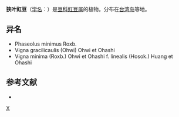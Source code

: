 {{Speciesbox 
| genus = Vigna
| species = acuminata
| authority = [[早田文藏|Hayata]]
}}
'''狭叶豇豆'''（[[学名|学名]]：{{lang|la|''Vigna acuminata''}}）是[[豆科|豆科]][[豇豆属|豇豆属]]的植物。分布在[[台湾岛|台湾岛]]等地。

== 异名 ==
* Phaseolus minimus Roxb.
* Vigna gracilicaulis (Ohwi) Ohwi et Ohashi
* Vigna minima (Roxb.) Ohwi et Ohashi f. linealis (Hosok.) Huang et Ohashi

== 参考文献 ==
<div class="references-small">
* {{cite web| url =http://www.bioinfo.cn/db05/KmzwSpecies.php?action=view&id=16732| title =狭叶豇豆| work =《中国高等植物数据库全库》| publisher =中国科学院微生物研究所| author =昆明植物研究所| accessdate =2009-02-25| deadurl =yes| archiveurl =https://web.archive.org/web/20160305013815/http://www.bioinfo.cn/db05/KmzwSpecies.php?action=view&id=16732| archivedate =2016-03-05}}
</div>
{{Taxonbar|from=Q15228194}}

[[Category:豇豆属|X]]


{{植物小作品}}